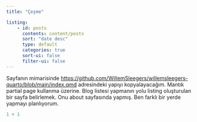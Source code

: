 ```yaml
---
title: "Çeşme"

listing:
    - id: posts
      contents: content/posts
      sort: "date desc"
      type: default
      categories: true
      sort-ui: false
      filter-ui: false
---
```


Sayfanın mimarisinde <https://github.com/WillemSleegers/willemsleegers-quarto/blob/main/index.qmd> adresindeki yapıyı kopyalayacağım. Mantık partial page kullanma üzerine. Blog listesi yapmanın yolu listing oluşturulan bir sayfa belirlemek. Onu about sayfasında yapmış. Ben farklı bir yerde yapmayı planlıyorum. 




```r
1 + 1
```
